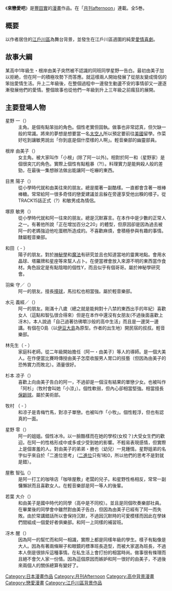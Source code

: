 {{Infobox animanga/Headerofja
|title= 來戀愛吧
|image= 
|size= 
|caption= 
|japanese= ラブロマ
|english= Raburoma
|kana= ラブロマ
|romaji= Raburoma
|genre= [[校園漫畫|校園漫畫]]
}}
{{Infobox animanga/name
|original= 
|official= 
|formal= 來戀愛吧（{{flagicon|Taiwan}}）
|common= 
}}
{{Infobox animanga/Manga
|標題= 
|作者= [[豐田實|豐田實]]
|作畫= 
|出版社= {{flagicon|Japan}} [[講談社|講談社]]<br/>{{flagicon|Taiwan}} [[台灣東販|台灣東販]]
|其他出版社= 
|連載雜誌= [[月刊Afternoon|月刊Afternoon]]
|label= 
|發售日= 
|開始= 2005年
|結束= 2007
|冊數= 5冊
|話數= 
|其他= 
}}
{{Infobox animanga/Footerofja}}

《'''來戀愛吧'''》是[[豐田實|豐田實]]的[[漫畫|漫畫]]作品。在「[[月刊afternoon|月刊afternoon]]」連載。全5巻。

== 概要 ==
以作者居住的[[江戶川區|江戶川區]]為舞台背景，並發生在江戶川區週圍的純愛[[愛情喜劇|愛情喜劇]]。

== 故事大綱 ==
某高中1年級生・根岸由美子突然被不認識的同班同學星野一告白。最初由美子加以拒絶，但在阿一的積極攻勢下而答應。就這樣兩人開始發展了從朋友變成情侶的笨拙愛情生活。升上二年級後，在整個過程中一邊發生動盪不安的事情卻又一邊逐漸發展他們的愛情。整個故事也從他們一年級到升上三年級之前瘋狂的展開。

== 主要登場人物 ==
;星野 一（{{lang|ja|ほしの はじめ}}）
:主角。是個有點笨拙的角色。個性老實但固執。做事也非常認真，但欠缺一般的常識。將來的夢想是想要當一名[[太空人|太空人]]所以預定要前往[[美國|美國]]留學。作菜好吃到讓敏男說出「你到底是個什麼樣的人啊」。輕音樂部的幽靈部員。

;根岸 由美子（{{lang|ja|ねぎし ゆみこ}}）
:女主角。被大家叫作「小根」(除了阿一以外)。相對於阿一和（星野家）是個很突兀的角色。實際上個性有點粗暴（?!）。料理實力是能夠殺人般的差勁，在最後一集想辦法做出能讓阿一吃嚇的東西。

;目黒 陽子（{{lang|ja|めぐろ ようこ}}）
:從小學時代就和由美往來的朋友。總是擺著一副酷樣。一直都會含著一根棒棒糖。常常給阿一很多奇怪的戀愛建議並且躲在旁邊享受他出糗的樣子。從TRACK15話正式（?）和敏男成為情侶。

;塚原 敏男（{{lang|ja|つかはら としお}}）
:從小學時代就和阿一往來的朋友。總是沉默寡言。在本作中是少數的正常人之一。有著他所說「正在增加百分之20」的體型，但原因卻是因為過去被阿一的老媽強迫他吃蛋糕所造成的。不喜歡麻煩，會積極參與有趣的事情。隸屬輕音樂部。

;和田（{{lang|ja|わだ}} - ）
:陽子的朋友。對於[[神秘學|神秘學]]和[[魔法|魔法]]有研究並且也知道當地的靈異地點。會用水晶球、塔羅牌和星座等來幫人占卜。在便當裡會放入來源不明的東西當作食材。角色設定是有點陰暗的個性Y，而且似乎有個哥哥。屬於神秘學研究會。

;羽柴 守／{{lang|ja|ハシバ}}（{{lang|ja|はしば まもる}}）
:阿一的朋友。擅長[[撞球|撞球]]，馬拉松也相當強。屬於輕音樂部。

;水元 義經／{{lang|ja|ヨシツネ}}（{{lang|ja|みずもと よしつね}}）
:阿一的朋友。剛滿十八歲（總之就是能夠對十八禁的東西出手的年紀）喜歡女人（這點和智弘很合得來）但是在本作中還沒有女朋友(不過後面喜歡上冴木)，本人說過「自己過著彷彿嚼沙般的高中生活」而且是一邊哭一邊講。有個在O島（以[[伊豆大島|伊豆大島]]為原型。作者的出生地）開民宿的叔叔。輕音樂部。

;林先生（{{lang|ja|はやし}} - ）
:家庭科老師。從二年級開始擔任（阿一・由美子）等人的導師。是一個大美人。在作便當比賽時傳授由美子怎麼收服男人胃口的技藝（但因為由美子的恐怖實力而敗北）。酒量很好。

;杉本 凉子（{{lang|ja|すぎもと りょうこ}}）
:喜歡上向由美子告白的阿一，不過卻是一個沒有結果的單戀少女。也被叫作「阿杉」（牧村會叫她「小涼」）。個性軟弱，但內心卻相當堅強。相當擅長[[保齡球|保齡球]]。屬於美術部。

;牧村 {{lang|ja|ケースケ}}（{{lang|ja|まきむら}} - ）
:和凉子是青梅竹馬，對凉子單戀。也被叫作「小牧」。個性輕浮，但也有認真的一面。

;星野 零（{{lang|ja|ほしの れい}}）
:阿一的姐姐。個性冰冷。以一臉酷樣而在她的學校(女校？)大受女生們的歡迎。在阿一的性格形成中或多或少受到她的影響。不輕易表現感情，但實際上是個害羞的人。對由美子的弟弟・勝也（幼兒）一見鍾情。星野姐弟的名字似乎來自於「二進位思考」（[[二進位|二進位]]只有1和0，所以他們的思考不是對就是錯）。

;屋敷 智弘（{{lang|ja|やしき ともひろ}}）
:是阿一打工的咖啡店「咖啡屋敷」老闆的兒子。和星野性格相反，常常一副慵懶狀而且喜歡女人。在輕音樂部是阿一等人的後輩。

;若葉 大介（{{lang|ja|わかば だいすけ}}）
:和由美子是國中時代的同學（高中是不同校）。並且是同個吹奏樂部社員。在畢業後的同學會中雖然對由美子告白，但因為由美子已經有了阿一而失敗。由於常講錯話所以會保持沉默，不過因沉默時的可愛模樣而因此在學妹們間組成一個愛好者俱樂部。和阿一上同樣的補習班。

;冴木 醒（{{lang|ja|さえき せい}}）
:因為阿一的幫忙而和阿一相識，實際上都是同樣年級的學生。樣子有點像是大人。因為有著兩條辮子和眼鏡的標準班長造型，而被大家選為班長，不過本人倒是很排斥這種事情。在私生活上會打扮的相當時尚。做事很有條理而且絕不會欠人家一份情。因為這個原因而嫉妒和阿一很好的由美子，不過後來兩個人的關係總算有變好了。

{{DEFAULTSORT:Love Roma}}
[[Category:日本漫畫作品|Category:日本漫畫作品]]
[[Category:月刊Afternoon|Category:月刊Afternoon]]
[[Category:高中背景漫畫|Category:高中背景漫畫]]
[[Category:戀愛漫畫|Category:戀愛漫畫]]
[[Category:江戶川區背景作品|Category:江戶川區背景作品]]